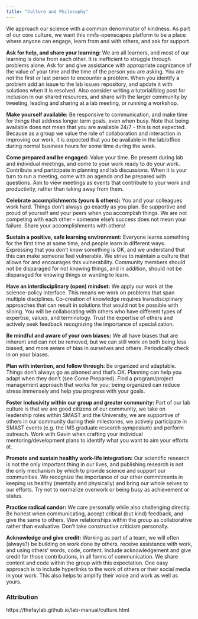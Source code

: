 ```yaml
---
title: "Culture and Philosophy"
---
```


We approach our science with a common denominator of kindness. As part of our core culture, we want this nmfs-openscapes platform to be a place where anyone can engage, learn from and with others, and ask for support. 

**Ask for help, and share your learning:** We are all learners, and most of our learning is done from each other. It is inefficient to struggle through problems alone. Ask for and give assistance with appropriate cognizance of the value of your time and the time of the person you are asking. You are not the first or last person to encounter a problem. When you identify a problem add an issue to the lab issues repository, and update it with solutions when it is resolved. Also consider writing a tutorial/blog post for inclusion in our shared resources, and share with the larger community by tweeting, leading and sharing at a lab meeting, or running a workshop.

**Make yourself available:** Be responsive to communication, and make time for things that address longer term goals, even when busy.  Note that being available does not mean that you are available 24/7 - this is not expected. Because as a group we value the role of collaboration and interaction in improving our work, it is expected that you be available in the lab/office during normal business hours for some time during the week.

**Come prepared and be engaged:** Value your time. Be present during lab and individual meetings, and come to your work ready to do your work. Contribute and participate in planning and lab discussions. When it is your turn to run a meeting, come with an agenda and be prepared with questions. Aim to view meetings as events that contribute to your work and productivity, rather than taking away from them.

**Celebrate accomplishments (yours & others):** You and your colleagues work hard. Things don’t always go exactly as you plan. Be supportive and proud of yourself and your peers when you accomplish things. We are not competing with each other - someone else’s success does not mean your failure. Share your accomplishments with others!

**Sustain a positive, safe learning environment:** Everyone learns something for the first time at some time, and people learn in different ways. Expressing that you don’t know something is OK, and we understand that this can make someone feel vulnerable. We strive to maintain a culture that allows for and encourages this vulnerability. Community members should not be disparaged for not knowing things, and in addition, should not be disparaged for knowing things or wanting to learn.

**Have an interdisciplinary (open) mindset:** We apply our work at the science-policy interface. This means we work on problems that span multiple disciplines. Co-creation of knowledge requires transdisciplinary approaches that can result in solutions that would not be possible with siloing. You will be collaborating with others who have different types of expertise, values, and terminology. Trust the expertise of others and actively seek feedback recognizing the importance of specialization.

**Be mindful and aware of your own biases:** We all have biases that are inherent and can not be removed, but we can still work on both being less biased, and more aware of bias in ourselves and others. Periodically check in on your biases.

**Plan with intention, and follow through:** Be organized and adaptable. Things don’t always go as planned and that’s OK. Planning can help you adapt when they don’t (see Come Prepared). Find a program/project management approach that works for you; being organized can reduce stress immensely and help you progress with your goals.

**Foster inclusivity within our group and greater community:** Part of our lab culture is that we are good citizens of our community, we take on leadership roles within SMAST and the University, we are supportive of others in our community during their milestones, we actively participate in SMAST events (e.g. the IMS graduate research symposium) and perform outreach. Work with Gavin when crafting your individual mentoring/development plans to identify what you want to aim your efforts at.

**Promote and sustain healthy work-life integration:** Our scientific research is not the only important thing in our lives, and publishing research is not the only mechanism by which to provide science and support our communities. We recognize the importance of our other commitments in keeping us healthy (mentally and physically) and bring our whole selves to our efforts. Try not to normalize overwork or being busy as achievement or status.

**Practice radical candor:** We care personally while also challenging directly. Be honest when communicating, accept critical (but kind) feedback, and give the same to others. View relationships within the group as collaborative rather than evaluative. Don’t take constructive criticism personally.

**Acknowledge and give credit:** Working as part of a team, we will often (always?) be building on work done by others, receive assistance with work, and using others’ words, code, content. Include acknowledgement and give credit for those contributions, in all forms of communication. We share content and code within the group with this expectation. One easy approach is to include hyperlinks to the work of others or their social media in your work. This also helps to amplify their voice and work as well as yours.

### Attribution

https://thefaylab.github.io/lab-manual/culture.html